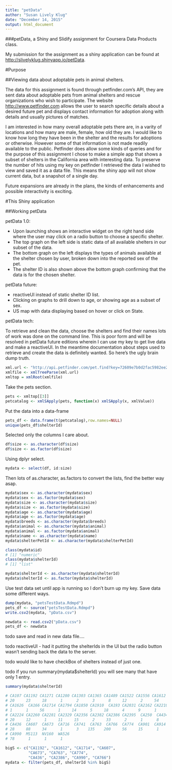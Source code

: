 ```yaml
---
title: "petData"
author: "Susan Lively Klug"
date: "December 14, 2015"
output: html_document
---
```


###petData, a Shiny and Slidify assignment for Coursera Data Products class.

My submission for the assignment as a shiny application can be found at <http://slivelyklug.shinyapp.io/petData>.

#Purpose

##Viewing data about adoptable pets in animal shelters.

The data for this assignment is found through petfinder.com's API, they are
sent data about adoptable pets from animal shelters and rescue organizations
who wish to participate.  The website <http://www.petfinder.com> allows the 
user to search specific details about a desired future pet and displays 
contact information for adoption along with details and usually pictures of
matches.  

I am interested in how many overall adoptable pets there are, in a varity of 
locations and how many are male, female, how old they are.  I would like to 
know how long they have been in the shelter and the results for adoptions or otherwise.  However some of that information is not made readily available to 
the public.  Petfinder does allow some kinds of queries and for the purpose of
this assignment I chose to make a simple app that shows a subset of shelters
in the California area with interesting data.  To preserve the number of hits
using my key on petfinder I retrieved the data I wished to view and saved it as 
a data file.  This means the shiny app will not show current data, but a snapshot
of a single day.

Future expansions are already in the plans, the kinds of enhancements and 
possible interactivity is exciting.

#This Shiny application

##Working petData

petData 1.0:

* Upon launching shows an interactive widget on the right hand side
where the user may click on a radio button to choose a specific shelter.
* The top graph on the left side is static data of all available shelters in our
subset of the data.  
* The bottom graph on the left displays the types of animals
available at the shelter chosen by user, broken down into the reported sex of the
pet.  
* The shelter ID is also shown above the bottom graph confirming that the
data is for the chosen shelter.

petData future:  

* reactiveUI instead of static shelter ID list.
* Clicking on graphs to drill down to age, or showing age as a subset of sex.
* US map with data displaying based on hover or click on State.

petData tech:

To retrieve and clean the data, choose the shelters and find their names lots
of work was done on the command line.  This is poor form and will be resolved
in petData future editions wherein I can use my key to get live data and make
a reactiveUI.  In the meantime documentation about steps used to retrieve and
create the data is definitely wanted.  So here's the ugly brain dump truth.

```r
xml.url <- "http://api.petfinder.com/pet.find?key=72609e7b0d2fac5982ee204316157c6d&id=CA803&count=1000&output=full&location=CA"
xmlfile <- xmlTreeParse(xml.url)
xmltop = xmlRoot(xmlfile)
```

Take the pets section.

```r
pets <- xmltop[[3]]
petcatalog <- xmlSApply(pets, function(x) xmlSApply(x, xmlValue))
```

Put the data into a data-frame

```r
pets_df <- data.frame(t(petcatalog),row.names=NULL)
unique(pets_df$shelterId)
```

Selected only the columns I care about.

```r
df$size <- as.character(df$size)
df$size <- as.factor(df$size)
```

Using dplyr select.

```r
mydata <- select(df, id:size)
```

Then lots of as.character, as.factors to convert the lists, find the better way asap.

```r
mydata$sex <- as.character(mydata$sex)
mydata$sex <- as.factor(mydata$sex)
mydata$size <- as.character(mydata$size)
mydata$size <- as.factor(mydata$size)
mydata$age <- as.character(mydata$age)
mydata$age <- as.factor(mydata$age)
mydata$breeds <- as.character(mydata$breeds)
mydata$animal <- as.character(mydata$animal)
mydata$animal <- as.factor(mydata$animal)
mydata$name <- as.character(mydata$name)
mydata$shelterPetId <- as.character(mydata$shelterPetId)

class(mydata$id)
# [1] "numeric"
class(mydata$shelterId)
# [1] "list"

mydata$shelterId <- as.character(mydata$shelterId)
mydata$shelterId <- as.factor(mydata$shelterId)
```

Use test data set until app is running so I don't burn up my key.
Save data some different ways.

```r
dump(mydata, "petsTestData.Rdmpd")
pets_df <- source("petsTestData.Rdmpd")
write.csv2(mydata, "pData.csv")

newdata <- read.csv2("pData.csv")
pets_df <- newdata
```

todo save and read in new data file....

todo reactiveUI - had it putting the shelterIds in the UI but the radio button
wasn't sending back the data to the server.

todo would like to have checkBox of shelters instead of just one.

todo if you run summary(mydata$shelterId) you will see many that have only 1 entry.

```r
summary(mydata$shelterId)

# CA107 CA1192 CA1271 CA1280 CA1303 CA1365 CA1489 CA1522 CA1556 CA1612
# 20     23     18      1      2      3      8     12      2     54
# CA1626  CA166 CA1714 CA1794 CA1850 CA1910  CA193 CA2031 CA2162 CA2210
# 1      1     56      1     14      5     18      4      9      1
# CA2224 CA2260 CA2281 CA2329 CA2356 CA2382 CA2386 CA2395  CA250  CA434
# 20     12      1     11     15      2     33      2      1      8
# CA436  CA607  CA673  CA716  CA741  CA763  CA766  CA774  CA901  CA914
# 28     88     34      1      3    135    200     56     15      1
# CA990  MS113  NV160  WA526
# 78      1      1      1

bigS <- c("CA1192", "CA1612", "CA1714", "CA607",
          "CA673", "CA763", "CA774",
          "CA436", "CA2386", "CA990", "CA766")
mydata <- filter(pets_df, shelterId %in% bigS)
```
